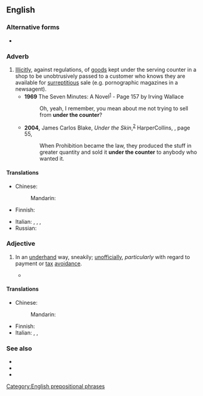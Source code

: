 {{also|under-the-counter}}

==English==

===Alternative forms===
* {{l|en|under-the-counter}}

===Adverb===
{{en-adv|more}}

# [[illicitly|Illicitly]], against regulations, of [[goods]] kept under the serving counter in a shop to be unobtrusively passed to a customer who knows they are available for [[surreptitious]] sale (e.g. pornographic magazines in a newsagent).
#* '''1969''' The Seven Minutes: A Novel<sup>[http://books.google.co.uk/books?id=RUo_AAAAIAAJ&q=%22under+the+counter%22&dq=%22under+the+counter%22]</sup> - Page 157 by Irving Wallace
#*: Oh, yeah, I remember, you mean about me not trying to sell from '''under the counter'''?
#* '''2004,''' James Carlos Blake, ''Under the Skin'',<sup>[http://books.google.com/books?id=fDeZe9KuC4gC]</sup> HarperCollins, {{ISBN|0060542438}}, page 55,
#*: When Prohibition became the law, they produced the stuff in greater quantity and sold it '''under the counter''' to anybody who wanted it.

====Translations====
{{trans-top|illicitly}}
* Chinese:
*: Mandarin: {{t-needed|cmn}}
* Finnish: {{t|fi|[[tiski|tiskin]] [[alta]]}}
{{trans-mid}}
* Italian: {{t+|it|sottobanco}}, {{t+|it|illecitamente}}, {{t+|it|fraudolento}}, {{t+|it|subdolamente}}
* Russian: {{t+|ru|и́з-под полы́}}
{{trans-bottom}}

===Adjective===
{{en-adj}}

# {{lb|en|British|Ireland|colloquial}} In an [[underhand]] way, sneakily; [[unofficially]], ''particularly'' with regard to payment or [[tax]] [[avoidance]].
#* {{quote-web|lang=en|title=Lawlor questioned at Planning probe|passage=This morning he said he could not remember exactly where or how the invoice was written. It was used to cover up an '''under the counter''' payment from the sale of his land in Lucan.|work=RTE News|date=19 Sept 2003|url=http://www.rte.ie/news/2003/0919/planning.html}}

====Translations====
{{trans-top|unofficially}}
* Chinese:
*: Mandarin: {{t-needed|cmn}}
{{trans-mid}}
* Finnish: {{t+|fi|pimeä}}
* Italian: {{t+|it|illecito}}, {{t+|it|fraudolento}}, {{t+|it|irregolare}}
{{trans-bottom}}

===See also===
* {{l|en|under the table}}
* {{l|en|off the books}}
* {{l|en|nixer}}

[[Category:English prepositional phrases]]